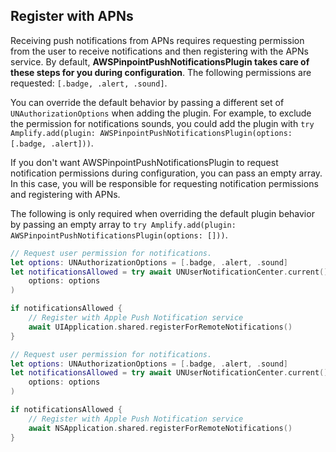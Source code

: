 ## Register with APNs

Receiving push notifications from APNs requires requesting permission from the user to receive notifications and then registering with the APNs service. By default, **AWSPinpointPushNotificationsPlugin takes care of these steps for you during configuration**.  The following permissions are requested: `[.badge, .alert, .sound]`.

You can override the default behavior by passing a different set of `UNAuthorizationOptions` when adding the plugin. For example, to exclude the permission for notifications sounds, you could add the plugin with `try Amplify.add(plugin: AWSPinpointPushNotificationsPlugin(options: [.badge, .alert]))`.

If you don't want AWSPinpointPushNotificationsPlugin to request notification permissions during configuration, you can pass an empty array. In this case, you will be responsible for requesting notification permissions and registering with APNs.

<Callout>

The following is only required when overriding the default plugin behavior by passing an empty array to `try Amplify.add(plugin: AWSPinpointPushNotificationsPlugin(options: []))`.

</Callout>

<BlockSwitcher>
<Block name="iOS">

```swift
// Request user permission for notifications.
let options: UNAuthorizationOptions = [.badge, .alert, .sound]
let notificationsAllowed = try await UNUserNotificationCenter.current().requestAuthorization(
    options: options
)

if notificationsAllowed {
    // Register with Apple Push Notification service
    await UIApplication.shared.registerForRemoteNotifications()
}
```

</Block>
<Block name="macOS">

```swift
// Request user permission for notifications.
let options: UNAuthorizationOptions = [.badge, .alert, .sound]
let notificationsAllowed = try await UNUserNotificationCenter.current().requestAuthorization(
    options: options
)

if notificationsAllowed {
    // Register with Apple Push Notification service
    await NSApplication.shared.registerForRemoteNotifications()
}
```

</Block>
</BlockSwitcher>
